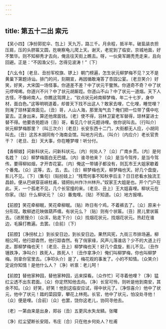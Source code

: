 ```yaml
---
---
---
```

title: 第五十二出 索元
---

【吴小四】〔净扮郭驼伞、包上〕天九万，路三千。月余程，抵半年。破虱装衣担压肩，压的头脐匾又圆，扢喇察龟儿爬上天。谢天，老驼到了临安。京城地面，好不繁华。则不知柳秀才去向，俺且往天街上瞧去。呀，一伙臭军踢秃秃走来，且向回避。正是：“不因渔父引，怎得见波涛！”〔下〕

【六幺令】〔老旦、丑扮军校旗、锣上〕朝门榜遍，怎生状元柳梦梅不见？又不是黄巢下第题诗讪。排门的问，刻期宣，再因循敢淹答了杏园公宴。〔老旦笑介〕好笑，好笑，大宋国一场怪事。你道差不差？中了状元干鳖煞。你道奇不奇？中了状元啰唣唏。你道兴不兴？中了状元胡厮踁。你道山不山？中了状元一道烟。天下人古怪，不像岭南人。你瞧这驾牌上，“钦点状元岭南柳梦梅，年二十七岁，身中材，面白色。”这等明明道着，却普天下找不出这人？敢家去哩，亡化哩，睡觉哩？则淹了琼林宴席面见。〔丑〕哥，人山人海，那里淘气去？俺们把一位带了儒中吃宴去。正身出来，算还他席面钱。〔老〕使不得，羽林卫宴老军替得，琼林宴进士替不得。他要杏苑题诗〔丑〕哥，看见几个状元题诗哩。依你说叫去。〔行叫介〕状元柳梦梅那里？〔叫三次介〕〔老旦〕长安东西十二门，大街都无人应，小胡同叫去。〔丑〕这苏木胡同有个海南会馆。叫地方问去。〔叫介〕〔内应介〕老长官贵干？〔老旦、丑〕天大事，你在睡梦哩！听分付。

【香柳娘】问新科状元，问新科状元。〔内〕何处人？〔众〕广南乡贯。〔内〕是何名姓？〔众〕柳梦梅面白无巴缱。〔内〕谁寻他来？〔众〕是当今驾传，是当今驾传。要得柳如烟，才开杏花宴。〔内〕俺这一带铺子都没有，则瓦市王大姐家歇着个番鬼。〔众〕这等，去，去，去。〔合〕柳梦梅也天，柳梦梅也天。好几个盘旋，影儿不见。〔下〕〔集句〕〔贴扮妓上〕“残莺何事不知秋李后主？日日悲看水独流王昌龄。便从巴峡穿巫峡杜甫，错把杭州作汴州林升。”奴家王大姐是也。开个门户在此。天，一个孤老不见，几个长官撞的来。〔老旦、丑上〕王大姐喜哩。柳状元在你家。〔贴〕什么柳状元？〔众〕番鬼哩。〔贴〕不知道。〔众〕地方报哩。

【前腔】笑花牵柳眠，笑花牵柳眠。〔贴〕昨日有个鸡，不着裤去了。〔众〕原来十分形现。敢柳遮花映做葫芦缠。有状元么？〔贴〕则有个状匾。〔丑〕房儿里状匾去。〔进房搜介〕〔众诨，贴走下介〕〔众〕找烟花状元，找烟花状元。热赶在谁边，毛臊打教遍。去罢。〔合前〕〔下〕

【前腔】〔净拐杖上〕到长安日边，到长安日边。果然风宪，九街三市排场遍。柳相公呵，他行踪杳然，他行踪杳然。有了俏家缘，风声儿落谁店？少不的大道上行走。那柳梦梅也天！〔老旦、丑上〕柳梦梅也天！好几个盘旋，影儿不见。〔丑作锺跌净，净叫介〕跌死人，跌死人！〔丑作拿净介〕俺们叫柳梦梅，你也叫柳梦梅。则拿你官里去。〔净叩头介〕是了，梅花观的事发了。小的不知情。〔众笑介〕定说你知情！是他什么人？〔净〕听禀：老儿呵！

【前腔】替他家种园，替他家种园，远来探看。〔众作忙〕可寻着他哩？〔净〕猛红尘透不出东君面。〔众〕你定然知他去向。〔净〕长官可怜，则听是他到南安，其余不知。〔众〕好笑，好笑！他到这临安应试，得中状元了。〔净惊喜介〕他中了状元，他中了状元！踏的菜园穿，攀花上林苑。长官，他中了状元，怕没处寻他！〔众〕便是哩。〔合前〕〔众〕也罢，饶你这老儿，协同寻他去。

〔老〕一第由来是出身，郑谷〔丑〕五更风水失龙鳞。张曙

〔净〕红尘望断长安陌，韦庄〔合〕只在他乡何处人？杜甫

